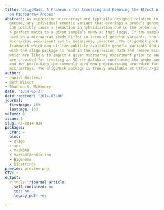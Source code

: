 ```yaml
---
title: 'oligoMask: A Framework for Assessing and Removing the Effect of Genetic Variants
  on Microarray Probes'
abstract: As expression microarrays are typically designed relative to a reference
  genome, any individual genetic variant that overlaps a probe’s genomic position
  can possibly cause a reduction in hybridization due to the probe no longer being
  a perfect match to a given sample’s mRNA at that locus. If the samples or groups
  used in a microarray study differ in terms of genetic variants, the results of the
  microarray experiment can be negatively impacted. The oligoMask package is an R/SQLite
  framework which can utilize publicly available genetic variants and works in conjunction
  with the oligo package to read in the expression data and remove microarray probes
  which are likely to impact a given microarray experiment prior to analysis. Tools
  are provided for creating an SQLite database containing the probe and variant annotations
  and for performing the commonly used RMA preprocessing procedure for Affymetrix
  microarrays. The oligoMask package is freely available at https://github.com/dbottomly/oligoMask.
author:
- Daniel Bottomly
- Beth Wilmot
- Shannon K. McWeeney
date: '2014-05-27'
date_received: '2014-03-06'
journal:
  firstpage: 159
  lastpage: 163
volume: 6
issue: 1
slug: RJ-2014-018
packages:
  cran: ~
  bioc:
  - oligo
  - xps
  - maskBAD
  - VariantAnnotation
  - BSgenome
  - Biostrings
preview: preview.png
CTV: ~
output:
  rjtools::rjournal_article:
    self_contained: no
    toc: no
    legacy_pdf: yes

---
```

